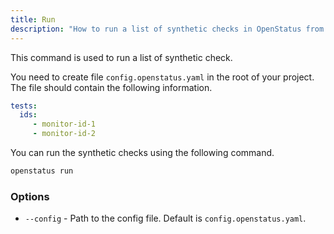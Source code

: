 ```yaml
---
title: Run
description: "How to run a list of synthetic checks in OpenStatus from the command line"
---
```


This command is used to run a list of synthetic check.

You need to create file `config.openstatus.yaml` in the root of your project. The file should contain the following information.

```yaml
tests:
  ids:
     - monitor-id-1
     - monitor-id-2
```

You can run the synthetic checks using the following command.

```bash
openstatus run
```

### Options

- `--config` - Path to the config file. Default is `config.openstatus.yaml`.
